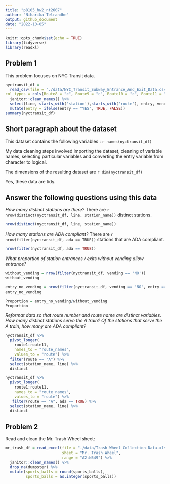 ```yaml
---
title: "p8105_hw2_nt2607"
author: "Niharika Telrandhe"
output: github_document 
date: "2022-10-05"
---
```


```r
knitr::opts_chunk$set(echo = TRUE)
library(tidyverse)
library(readxl)
```

## Problem 1
This problem focuses on NYC Transit data.

```r
nyctransit_df = 
  read_csv(file = "./data/NYC_Transit_Subway_Entrance_And_Exit_Data.csv",
col_types = cols(Route8 = "c", Route9 = "c", Route10 = "c", Route11 = "c")) %>% 
  janitor::clean_names() %>% 
  select(line, starts_with('station'),starts_with('route'), entry, vending, entrance_type, ada, -station_location) %>% 
  mutate(entry = ifelse(entry == "YES", TRUE, FALSE))
summary(nyctransit_df)
```
## Short paragraph about the dataset

This dataset contains the following variables : `r names(nyctransit_df)`

My data cleaning steps involved importing the dataset, cleaning of variable names, selecting particular variables and converting the entry variable from character to logical.

The dimensions of the resulting dataset are `r dim(nyctransit_df)`

Yes, these data are tidy.

## Answer the following questions using this data

*How many distinct stations are there?*
There are `r nrow(distinct(nyctransit_df, line, station_name))` distinct stations.
```r
nrow(distinct(nyctransit_df, line, station_name))
```

*How many stations are ADA compliant?*
There are `r nrow(filter(nyctransit_df, ada == TRUE))` stations that are ADA compliant.

```r
nrow(filter(nyctransit_df, ada == TRUE))
```

*What proportion of station entrances / exits without vending allow entrance?*
```r
without_vending = nrow(filter(nyctransit_df, vending == 'NO'))
without_vending

entry_no_vending = nrow(filter(nyctransit_df, vending == 'NO', entry == 'TRUE'))
entry_no_vending

Proportion = entry_no_vending/without_vending
Proportion

```

*Reformat data so that route number and route name are distinct variables. How many distinct stations serve the A train? Of the stations that serve the A train, how many are ADA compliant?*

```r
nyctransit_df %>%
  pivot_longer(
    route1:route11,
    names_to = "route_names",
    values_to = "route") %>% 
  filter(route == "A") %>% 
  select(station_name, line) %>% 
  distinct

nyctransit_df %>% 
  pivot_longer(
    route1:route11,
    names_to = "route_names",
    values_to = "route") %>% 
   filter(route == "A", ada == TRUE) %>% 
  select(station_name, line) %>% 
  distinct
```

## Problem 2
Read and clean the Mr. Trash Wheel sheet:

```r
mr_trash_df = read_excel(file = "./data/Trash Wheel Collection Data.xlsx",
                         sheet = "Mr. Trash Wheel",
                         range = "A2:N549") %>%
  janitor::clean_names() %>%
  drop_na(dumpster) %>%
  mutate(sports_balls = round(sports_balls),
         sports_balls = as.integer(sports_balls))
```










